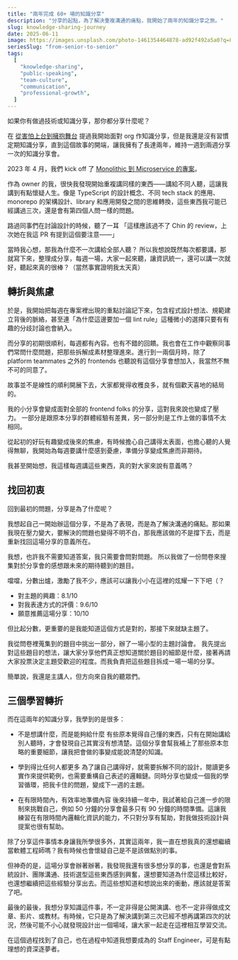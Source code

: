 ```yaml
---
title: "兩年完成 60+ 場的知識分享"
description: "分享的起點，為了解決重複溝通的痛點，我開始了兩年的知識分享之旅。"
slug: knowledge-sharing-journey
date: 2025-06-11
image: https://images.unsplash.com/photo-1461354464878-ad92f492a5a0?q=80&w=1470&auto=format&fit=crop&ixlib=rb-4.1.0&ixid=M3wxMjA3fDB8MHxwaG90by1wYWdlfHx8fGVufDB8fHx8fA%3D%3D
seriesSlug: "from-senior-to-senior"
tags:
  [
    "knowledge-sharing",
    "public-speaking",
    "team-culture",
    "communication",
    "professional-growth",
  ]
---
```


如果你有做過技術或知識分享，那你都分享什麼呢？

在 [從害怕上台到擁抱舞台](/zh/posts/from-stage-fright-to-embracing-the-spotlight) 提過我開始面對 org 作知識分享，但是我還是沒有習慣定期知識分享，直到這個故事的開端，讓我擁有了長達兩年，維持一週到兩週分享一次的知識分享會。

2023 年 4 月，我們 kick off 了 [Monolithic 到 Microservice 的專案](/zh/posts/from-monolithic-to-microservice)。

作為 owner 的我，很快我發現開始重複講同樣的東西——講給不同人聽，這讓我講到有點懷疑人生。像是 TypeScript 的設計概念、不同 tech stack 的應用、monorepo 的架構設計、library 和應用開發之間的思維轉換，這些東西我可能已經講過三次，還是會有第四個人問一樣的問題。

<Spacer />

路過同事們在討論設計的時候，聽了一耳
「這樣應該過不了 Chin 的 review，上次她在我這 PR 有提到這個要注意——」

當時我心想，那我為什麼不一次講給全部人聽？
所以我想說既然每次都要講，那就寫下來，整理成分享，每週一場，大家一起來聽，讓資訊統一，還可以講一次就好，聽起來真的很棒？（當然事實證明我太天真）

## 轉折與焦慮

於是，我開始把每週在專案裡出現的重點討論記下來，包含程式設計想法、規範建立背後的脈絡，甚至連「為什麼這邊要加一個 lint rule」這種微小的選擇只要有有趣的分歧討論也會納入。

而分享的初期很順利，每週都有內容。也有不錯的回饋。我也會在工作中觀察同事們常問什麼問題，把那些拆解成素材整理進來。進行到一兩個月時，除了 platform teammates 之外的 frontends 也聽說有這個分享會想加入，我當然不無不可的同意了。

故事並不是線性的順利開展下去，大家都覺得收穫良多，就有個歡天喜地的結局的。

我的小分享會變成面對全部的 frontend folks 的分享，這對我來說也變成了壓力。
一部分是跟原本分享的群體經驗有差異，另一部分則是工作上做的事情不太相同。

從起初的好玩有趣變成後來的焦慮，有時候擔心自己講得太表面，也擔心聽的人覺得無聊，我開始為每週要講什麼感到憂慮，準備分享變成焦慮而非期待。

我甚至開始想，我這樣每週講這些東西，真的對大家來說有意義嗎？

## 找回初衷

回到最初的問題，分享是為了什麼呢？

我想起自己一開始辦這個分享，不是為了表現，而是為了解決溝通的痛點。那如果我現在壓力變大，要解決的問題也變得不明不白，那我應該做的不是撐下去，而是重新找回這場分享的意義所在。

我想，也許我不需要知道答案，我只需要會問對問題。
所以我做了一份問卷來搜集對於分享會的感想跟未來的期待聽到的題目。

<Spacer />

噹噹，分數出爐，激勵了我不少，應該可以讓我小小在這裡的炫耀一下下吧（？

- 對主題的興趣：8.1/10
- 對我表達方式的評價：9.6/10
- 願意推薦這場分享：10/10

<Spacer />

但比起分數，更重要的是我能知道這個方式是對的，那接下來就缺主題了。

我從問卷裡蒐集到的題目中挑出一部分，辦了一場小型的主題討論會。
我先提出對這些題目的想法，讓大家分享他們真正想知道關於題目的細節是什麼，接著再請大家投票決定主題受歡迎的程度。而我負責把這些題目拆成一場一場的分享。

簡單說，我還是主講人，但方向來自我的聽眾們。

## 三個學習轉折

而在這兩年的知識分享，我學到的是很多：

- 不是想講什麼，而是能夠給什麼
  有些原本覺得自己懂的東西，只有在開始講給別人聽時，才會發現自己其實沒有想清楚。這個分享會幫我補上了那些原本忽略的重要細節，讓我把會做的事變成能說清楚的知識。

- 學到得比任何人都更多
  為了讓自己講得好，就需要拆解不同的設計，閱讀更多實作來提供範例，也需要重構自己表述的邏輯鏈。同時分享也變成一個我的學習循環，把我卡住的問題，變成下一週的主題。

- 在有限時間內，有效率地準備內容
  後來持續一年中，我試著給自己進一步的限制來挑戰自己，例如 50 分鐘的分享會最多只有 90 分鐘的時間準備。這讓我練習在有限時間內邏輯化資訊的能力，不只對分享有幫助，對我做技術設計與提案也很有幫助。

<Spacer />

除了分享這件事情本身讓我所學很多外，其實這兩年，我一直在想我真的還想繼續當軟體工程師嗎？我有時候也會懷疑自己是不是該做點別的事。

<Spacer />

但神奇的是，這場分享會辦著辦著，我發現我還有很多想分享的事，也還是會對系統設計、團隊溝通、技術選型這些東西感到興奮，還想要知道為什麼這樣比較好，也還想繼續把這些經驗分享出去。而這些想知道和想說出來的衝動，應該就是答案了吧。

<Spacer />

最後的最後，我想分享知識這件事，不一定非得是公開演講、也不一定非得做成文章、影片、或教材。有時候，它只是為了解決講到第三次已經不想再講第四次的狀況，然後可能不小心就發現設計出一個場域，讓大家一起走在這裡相互學習交流。

在這個過程找到了自己，也在過程中知道我想要成為的 Staff Engineer，可是有點理想的資深逐夢者。
